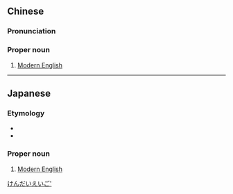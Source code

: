 {{also|现代英语}}
==Chinese==
{{zh-forms|s=现代英语|type=22}}

===Pronunciation===
{{zh-pron
|m=Xiàndài Yīngyǔ
|cat=propn
}}

===Proper noun===
{{zh-proper noun}}

# [[Modern English]]

{{zh-cat|Languages}}

----

==Japanese==
{{ja-kanjitab|げん|だい|えい|ご|yomi=on}}

===Etymology===
* {{compound|現代|英語|lang=ja|t1=modern|t2=English language|sort=けんだいえいご'}}
* {{suffix|英|語|lang=ja|t2=language|t1=England|sort=けんだいえいご'}}

===Proper noun===
{{ja-pos|げんだい えいご|proper}}

# [[Modern English]]

[[Category:ja:Languages|けんだいえいご']]